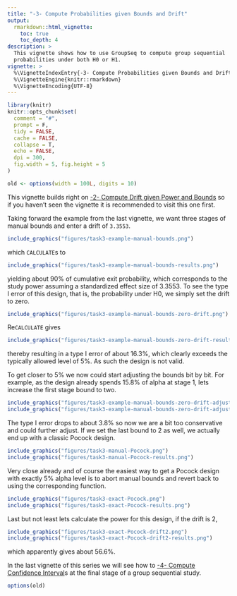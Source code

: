 ```yaml
---
title: "-3- Compute Probabilities given Bounds and Drift"
output:
  rmarkdown::html_vignette:
    toc: true
    toc_depth: 4
description: >
  This vignette shows how to use GroupSeq to compute group sequential
  probabilities under both H0 or H1.
vignette: >
  %\VignetteIndexEntry{-3- Compute Probabilities given Bounds and Drift}
  %\VignetteEngine{knitr::rmarkdown}
  %\VignetteEncoding{UTF-8}
---
```


```r
library(knitr)
knitr::opts_chunk$set(
  comment = "#",
  prompt = F,
  tidy = FALSE,
  cache = FALSE,
  collapse = T,
  echo = FALSE,
  dpi = 300,
  fig.width = 5, fig.height = 5
)

old <- options(width = 100L, digits = 10)
```


This vignette builds right on
[-2- Compute Drift given Power and Bounds](https://rpahl.github.io/GroupSeq/articles/task-2-compute-drift.html)
so if you haven't seen the vignette it is recommended to visit this one first.

Taking forward the example from the last vignette, we want three stages of
manual bounds and enter a drift of `3.3553`.

```r
include_graphics("figures/task3-example-manual-bounds.png")
```

which `CALCULATE`s to

```r
include_graphics("figures/task3-example-manual-bounds-results.png")
```

yielding about 90% of cumulative exit probability, which corresponds to the
study power assuming a standardized effect size of 3.3553. To see the type
I error of this design, that is, the probability under H0, we simply set the
drift to zero.

```r
include_graphics("figures/task3-example-manual-bounds-zero-drift.png")
```

Re`CALCULATE` gives

```r
include_graphics("figures/task3-example-manual-bounds-zero-drift-results.png")
```

thereby resulting in a type I error of about 16.3%, which clearly exceeds the
typically allowed level of 5%. As such the design is not valid.

To get closer to 5% we now could start adjusting the bounds bit by bit.
For example, as the design already spends 15.8% of alpha at stage 1, lets
increase the first stage bound to two.

```r
include_graphics("figures/task3-example-manual-bounds-zero-drift-adjusted.png")
include_graphics("figures/task3-example-manual-bounds-zero-drift-adjusted-results.png")
```

The type I error drops to about 3.8% so now we are a bit too conservative and
could further adjust. If we set the last bound to 2 as well, we actually end
up with a classic Pocock design.

```r
include_graphics("figures/task3-manual-Pocock.png")
include_graphics("figures/task3-manual-Pocock-results.png")
```

Very close already and of course the easiest way to get a Pocock design with
exactly 5% alpha level is to abort manual bounds and revert back to using
the corresponding function.

```r
include_graphics("figures/task3-exact-Pocock.png")
include_graphics("figures/task3-exact-Pocock-results.png")
```

Last but not least lets calculate the power for this design, if the drift is 2,

```r
include_graphics("figures/task3-exact-Pocock-drift2.png")
include_graphics("figures/task3-exact-Pocock-drift2-results.png")
```

which apparently gives about 56.6%.

In the last vignette of this series we will see how to
[-4- Compute Confidence Interval](https://rpahl.github.io/GroupSeq/articles/task-4-compute-CI.html)s
at the final stage of a group sequential study.



```r
options(old)
```
